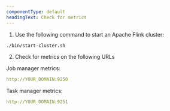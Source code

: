 ```yaml
---
componentType: default
headingText: Check for metrics
---
```



1. Use the following command to start an Apache Flink cluster:

```bash
./bin/start-cluster.sh
```

2. Check for metrics on the following URLs

Job manager metrics:
```yml
http://YOUR_DOMAIN:9250
```
Task manager metrics:
```yml
http://YOUR_DOMAIN:9251
```
